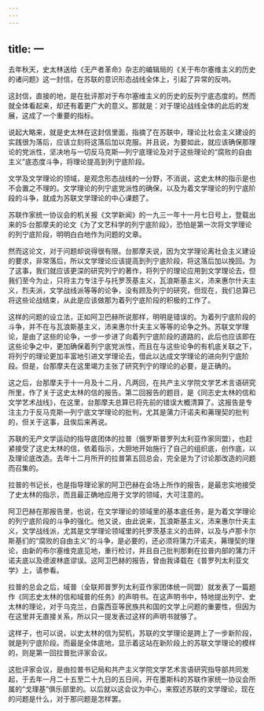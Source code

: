 ```yaml
---
---
---
```

title: 一
---



去年秋天，史太林送给《无产者革命》杂志的编辑局的《关于布尔塞维主义的历史的诸问题》这一封信，在苏联的意识形态战线全体上，引起了异常的反响。

这封信，直接的地，是在批评那对于布尔塞维主义的历史的反列宁底态度的。然而就全体看起来，却还有着更广大的意义。那就是：对于理论战线全体的此后的发展，这成了一个重要的指标。

说起大略来，就是史太林在这封信里面，指摘了在苏联中，理论比社会主义建设的实践很为落后，应该立刻将这落后加以克服。并且说，为要如此，就应该确保那理论的党派性，坚决地与一切反马克斯—列宁底理论及对于这些理论的“腐败的自由主义”底态度斗争，将理论提高到列宁底阶段。

文学及文学理论的领域，是观念形态战线的一分野，不消说，这史太林的指示是也不会置之不理的。文学理论的列宁底党派性的确保，以及为着文学理论的列宁底阶段的斗争，就成为苏联文学理论的中心课题了。

苏联作家统一协议会的机关报《文学新闻》的一九三一年十一月七日号上，登载出来的S·台那摩夫的论文《为了文艺科学的列宁底阶段》，恐怕是第一次将文学理论的列宁底阶段，明明白白地作为问题的文章。

然而这论文，对于问题却说得很有限。台那摩夫说，因为文学理论离社会主义建设的要求，非常落后，所以文学理论应该提高到列宁底阶段，将这落后加以挽回。为了这事，我们就应该更深的研究列宁的著作，将列宁的理论应用到文学理论去，但我们至今为止，只将主力专注于与托罗茨基主义，瓦浪斯基主义，沛来惠尔什夫主义，烈夫派，文学战线派等等的论争，没有顾及列宁的研究，但现在，我们总算已将这些论战结束，从此是应该做那为着列宁底阶段的积极的工作了。

这样的问题的设立法，正如阿卫巴赫所说那样，明明是错误的。为着列宁底阶段的斗争，并不在与瓦浪斯基主义，沛来惠尔什夫主义等等的论争之外。苏联文学理论，是由了这些的论争，一步一步进了向着列宁底阶段的道路的，此后也应该即在这些论争之中，更加确保着列宁底党派性，而且在与这些论争的有机底关联之下，将列宁的理论更加丰富地引进文学理论去，借此以达成文学理论的进向列宁底阶段。但是，台那摩夫在这里竭力主张了研究列宁的理论的必要，是正确的。

这之后，台那摩夫于十一月及十二月，凡两回，在共产主义学院文学艺术言语研究所里，作了关于这史太林的信的报告。第二回报告的题目，是《同志史太林的信和文学艺术战线》，在这里，台那摩夫总算已将先前的错误大概清算了。这报告是专注主力于反马克斯—列宁底文学理论的批判，尤其是蒲力汗诺夫和茀理契的批判的，但关于这事，且俟后来再说。

苏联的无产文学运动的指导底团体的拉普（俄罗斯普罗列太利亚作家同盟），也赶紧接受了这史太林的信，依着指示，大胆地开始施行了自己的组织底，创作底，以及理论底改造。去年十二月所开的拉普第五回总会，完全是为了讨论那改造的问题而召集的。

拉普的书记长，也是指导理论家的阿卫巴赫在会场上所作的报告，是最忠实地接受了史太林的指示，而且最正确地应用于文学的领域，大可注意的。

阿卫巴赫在那报告里，也说，在文学理论的领域里的基本底任务，是为着文学理论的列宁底阶段的斗争的强化。他又说，由此说来，瓦浪斯基主义，沛来惠尔什夫主义，文学战线派，尤其是文学理论领域里的托罗茨基主义的击碎，以及与卢那卡尔斯基们的“腐败的自由主义”的斗争，是必要的，还必须将蒲力汗诺夫，茀理契的理论，由新的布尔塞维克底见地，重行检讨，并且自己批判那剩在拉普内部的蒲力汗诺夫底以及德波林底谬误。这阿卫巴赫的报告，曾由我译载在《普罗列太利亚文学》上，请参看。

拉普的总会之后，域普（全联邦普罗列太利亚作家团体统一同盟）就发表了一篇题作《同志史太林的信和域普的任务》的声明书。在这声明书中，特地提出列宁、史太林的理论，对于乌克兰，白露西亚等民族共和国的文学上问题的重要性，但因为在这里并无直接关系，所以只一提发表过这样的声明书就够了。

这样子，也可以说，以史太林的信为契机，苏联的文学理论是跨上了一步新阶段，就是列宁底阶段。而最是全体底地，显示着这站在新阶段上的苏联文学理论的模样的，则是第一回拉普批评家会议。

这批评家会议，是由拉普书记局和共产主义学院文学艺术言语研究指导部共同发起，于去年一月二十五至二十九日的五日间，开在墨斯科的苏联作家统一协议会所属的“戈理基”俱乐部里的。以后就以这会议为中心，来叙述苏联的文学理论，现在的问题是什么，对于那问题是怎样罢。
